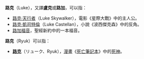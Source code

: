 '''路克'''（Luke），又譯'''盧克'''或'''路加'''，可以指：

* [[路克·天行者|路克·天行者]]（Luke Skywalker），電影《星際大戰》中的主人公。
* [[路克·凱司特倫|路克·凱司特倫]]（Luke Castellan），小說《波西傑克森》中的反角。
* [[路加福音|路加福音]]，聖經新約中的一本福音。

'''路克'''（Ryuk）可以指：
* '''[[死亡筆記角色列表#主要角色|路克]]'''（リューク、Ryuk），[[漫畫|漫畫]]《[[死亡筆記本|死亡筆記本]]》中的[[死神|死神]]。

{{disambig}}